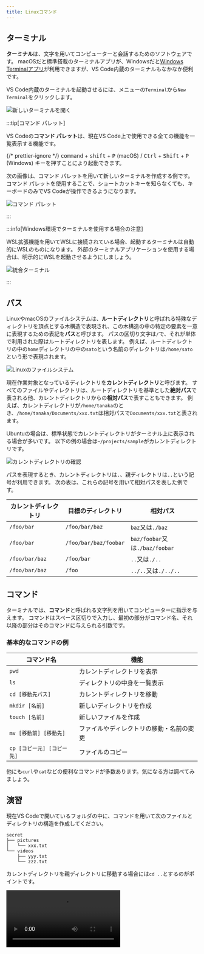 ```yaml
---
title: Linuxコマンド
---
```



## ターミナル

**ターミナル**は、文字を用いてコンピューターと会話するためのソフトウェアです。
macOSだと標準搭載のターミナルアプリが、Windowsだと[Windows Terminalアプリ](https://apps.microsoft.com/store/detail/windows-terminal/9N0DX20HK701)が利用できますが、VS Code内蔵のターミナルもなかなか便利です。

VS Code内蔵のターミナルを起動させるには、メニューの`Terminal`から`New Terminal`をクリックします。

![新しいターミナルを開く](./open-new-terminal.png)

:::tip[コマンド パレット]

VS Codeの**コマンド パレット**は、現在VS Code上で使用できる全ての機能を一覧表示する機能です。

{/* prettier-ignore */}
<kbd>command</kbd> + <kbd>shift</kbd> + <kbd>P</kbd> (macOS) / <kbd>Ctrl</kbd> + <kbd>Shift</kbd> + <kbd>P</kbd> (Windows) キーを押すことにより起動できます。

次の画像は、コマンド パレットを用いて新しいターミナルを作成する例です。
コマンド パレットを使用することで、ショートカットキーを知らなくても、キーボードのみでVS Codeが操作できるようになります。

![コマンド パレット](./command-palette.png)

:::

:::info[Windows環境でターミナルを使用する場合の注意]

WSL拡張機能を用いてWSLに接続されている場合、起動するターミナルは自動的にWSLのものになります。
外部のターミナルアプリケーションを使用する場合は、明示的にWSLを起動させるようにしましょう。

![統合ターミナル](./wsl-integrated-terminal.png)

:::

## パス

LinuxやmacOSのファイルシステムは、**ルートディレクトリ**と呼ばれる特殊なディレクトリを頂点とする木構造で表現され、この木構造の中の特定の要素を一意に表現するための表記を**パス**と呼びます。
パスの区切り文字は`/`で、それが単体で利用された際はルートディレクトリを表します。
例えば、ルートディレクトリの中の`home`ディレクトリの中の`sato`という名前のディレクトリは`/home/sato`という形で表現されます。

![Linuxのファイルシステム](./linux-file-system.drawio.svg)

現在作業対象となっているディレクトリを**カレントディレクトリ**と呼びます。
すべてのファイルやディレクトリは、ルートディレクトリを基準とした**絶対パス**で表される他、カレントディレクトリからの**相対パス**で表すこともできます。
例えば、カレントディレクトリが`/home/tanaka`のとき、`/home/tanaka/Documents/xxx.txt`は相対パスで`Documents/xxx.txt`と表されます。

Ubuntuの場合は、標準状態でカレントディレクトリがターミナル上に表示される場合が多いです。
以下の例の場合は`~/projects/sample`がカレントディレクトリです。

![カレントディレクトリの確認](./check-current-directory.png)

パスを表現するとき、カレントディレクトリは`.`、親ディレクトリは`..`という記号が利用できます。
次の表は、これらの記号を用いて相対パスを表した例です。

| カレントディレクトリ | 目標のディレクトリ    | 相対パス                       |
| -------------------- | --------------------- | ------------------------------ |
| `/foo/bar`           | `/foo/bar/baz`        | `baz`又は`./baz`               |
| `/foo/bar`           | `/foo/bar/baz/foobar` | `baz/foobar`又は`./baz/foobar` |
| `/foo/bar/baz`       | `/foo/bar`            | `..`又は`./..`                 |
| `/foo/bar/baz`       | `/foo`                | `../..`又は`./../..`           |

## コマンド

ターミナルでは、**コマンド**と呼ばれる文字列を用いてコンピューターに指示を与えます。
コマンドはスペース区切りで入力し、最初の部分がコマンド名、それ以降の部分はそのコマンドに与えられる引数です。

### 基本的なコマンドの例

| コマンド名                 | 機能                                     |
| -------------------------- | ---------------------------------------- |
| `pwd`                      | カレントディレクトリを表示               |
| `ls`                       | ディレクトリの中身を一覧表示             |
| `cd [移動先パス]`          | カレントディレクトリを移動               |
| `mkdir [名前]`             | 新しいディレクトリを作成                 |
| `touch [名前]`             | 新しいファイルを作成                     |
| `mv [移動前] [移動先]`     | ファイルやディレクトリの移動・名前の変更 |
| `cp [コピー元] [コピー先]` | ファイルのコピー                         |

他にも`curl`や`cat`などの便利なコマンドが多数あります。気になる方は調べてみましょう。

## 演習

現在VS Codeで開いているフォルダの中に、コマンドを用いて次のファイルとディレクトリの構造を作成してください。

```plain
secret
├── pictures
│   └── xxx.txt
└── videos
    ├── yyy.txt
    └── zzz.txt
```

<Answer>

カレントディレクトリを親ディレクトリに移動する場合には`cd ..`とするのがポイントです。

<video src={commandsAnswerVideo} controls />

</Answer>
